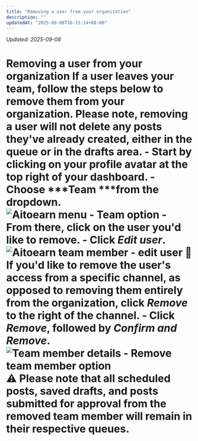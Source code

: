 ```yaml
---
title: "Removing a user from your organization"
description: ""
updatedAt: "2025-09-08T16:15:14+08:00"
---
```

<!-- UPDATED_AT -->
_Updated: 2025-09-08_

# Removing a user from your organization If a user leaves your team, follow the steps below to remove them from your organization. Please note, removing a user will not delete any posts they've already created, either in the queue or in the drafts area. - Start by clicking on your profile avatar at the top right of your dashboard. - Choose ***Team ***from the dropdown. ![Aitoearn menu - Team option](//d33v4339jhl8k0.cloudfront.net/docs/assets/64cb6cf86d4a3e191f237e66/images/67ae410201cf7a66bbc425a2/file-lbYv1OzJMo.jpg) - From there, click on the user you'd like to remove. - Click ***Edit user***. ![Aitoearn team member - edit user](//d33v4339jhl8k0.cloudfront.net/docs/assets/64cb6cf86d4a3e191f237e66/images/67ae409c29a45508db9a3933/file-rh4Q6hNSQu.jpg) 📝 If you'd like to remove the user's access from a specific channel, as opposed to removing them entirely from the organization, click ***Remove*** to the right of the channel. - Click ***Remove***, followed by ***Confirm and Remove***. ![Team member details - Remove team member option](//d33v4339jhl8k0.cloudfront.net/docs/assets/64cb6cf86d4a3e191f237e66/images/66b52bc7493fd0116031ed84/file-1nhAKWKDTn.png) ⚠️ Please note that all scheduled posts, saved drafts, and posts submitted for approval from the removed team member will remain in their respective queues.